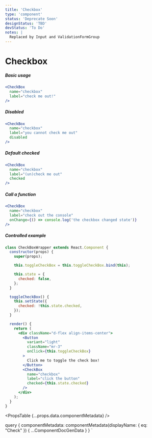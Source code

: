 ```yaml
---
title: 'Checkbox'
type: 'component'
status: 'Deprecate Soon'
designStatus: 'TBD'
devStatus: 'To Do'
notes: |
  Replaced by Input and ValidationFormGroup
---
```



# Checkbox

<SingleComponentStatus frontmatter={props?.pageContext?.frontmatter} />

##### Basic usage

```jsx live
<CheckBox
  name="checkbox"
  label="check me out!"
/>
```

##### Disabled

```jsx live
<CheckBox
  name="checkbox"
  label="you cannot check me out"
  disabled
/>
```

##### Default checked

```jsx live
<CheckBox
  name="checkbox"
  label="(un)check me out"
  checked
/>
```

##### Call a function

```jsx live
<CheckBox
  name="checkbox"
  label="check out the console"
  onChange={() => console.log('the checkbox changed state')}
/>
```

##### Controlled example

```jsx live
class CheckBoxWrapper extends React.Component {
  constructor(props) {
    super(props);

    this.toggleCheckBox = this.toggleCheckBox.bind(this);

    this.state = {
      checked: false,
    };
  }

  toggleCheckBox() {
    this.setState({
      checked: !this.state.checked,
    });
  }

  render() {
    return (
      <div className="d-flex align-items-center">
        <Button
          variant="light"
          className="mr-3"
          onClick={this.toggleCheckBox}
        >
          Click me to toggle the check box!
        </Button>
        <CheckBox
          name="checkbox"
          label="click the button"
          checked={this.state.checked}
        />
      </div>
    );
  }
}
```

<PropsTable {...props.data.componentMetadata} />

  query {
    componentMetadata: componentMetadata(displayName: { eq: "Check" }) {
      ...ComponentDocGenData
    }
  }
`